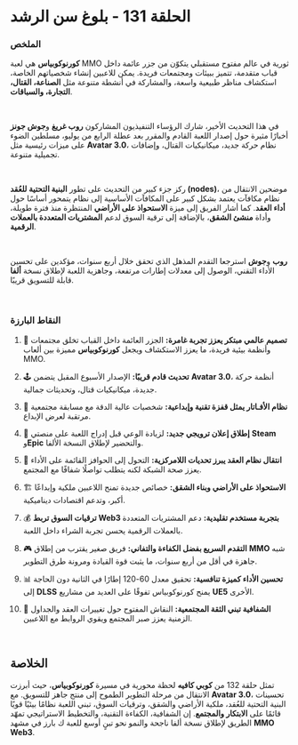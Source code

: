 
# الحلقة 131 - بلوغ سن الرشد  

### الملخص  

**كورنوكوبياس** هي لعبة MMO ثورية في عالم مفتوح مستقبلي يتكوّن من جزر عائمة داخل قباب متقدمة، تتميز ببيئات ومجتمعات فريدة. يمكن للاعبين إنشاء شخصياتهم الخاصة، استكشاف مناظر طبيعية واسعة، والمشاركة في أنشطة متنوعة مثل **الصناعة، القتال، التجارة، والسباقات**.  

</br>

في هذا التحديث الأخير، شارك الرؤساء التنفيذيون المشاركون **روب غريغ** و**جوش جونز** أخبارًا مثيرة حول إصدار اللعبة القادم والمقرر بعد عطلة الرابع من يوليو، مسلطين الضوء على ميزات رئيسية مثل **Avatar 3.0**، نظام حركة جديد، ميكانيكيات القتال، وإضافات تجميلية متنوعة.  

</br>

ركز جزء كبير من التحديث على تطور **البنية التحتية للعُقد (nodes)**، موضحين الانتقال من نظام مكافآت يعتمد بشكل كبير على المكافآت الأساسية إلى نظام يتمحور أساسًا حول **أداء العقد**. كما أشار الفريق إلى ميزة **الاستحواذ على الأراضي** المنتظرة منذ فترة طويلة، وأداة **منشئ الشقق**، بالإضافة إلى ترقية السوق لدعم **المشتريات المتعددة بالعملات الرقمية**.  

</br>

**روب** و**جوش** استرجعا التقدم المذهل الذي تحقق خلال أربع سنوات، مؤكدين على تحسين الأداء التقني، الوصول إلى معدلات إطارات مرتفعة، وجاهزية اللعبة لإطلاق نسخة **ألفا** قابلة للتسويق قريبًا.  

</br>

### النقاط البارزة  

1. 🚀 **تصميم عالمي مبتكر يعزز تجربة غامرة:**     الجزر العائمة داخل القباب تخلق مجتمعات وأنظمة بيئية فريدة، ما يعزز الاستكشاف ويجعل **كورنوكوبياس** مميزة بين ألعاب MMO.  

2. 🕹️ **تحديث قادم قريبًا:**     الإصدار الأسبوع المقبل يتضمن **Avatar 3.0**، أنظمة حركة جديدة، ميكانيكيات قتال، وتحديثات جمالية.  

3. 🎨 **نظام الأفـاتار يمثل قفزة تقنية وإبداعية:**     شخصيات عالية الدقة مع مسابقة مجتمعية مرتقبة لعرض الإبداع.  

4. 🎥 **إطلاق إعلان ترويجي جديد:**     لزيادة الوعي قبل إدراج اللعبة على منصتي **Steam** و**Epic** والتحضير لإطلاق النسخة الألفا.  

5. 🔄 **انتقال نظام العقد يبرز تحديات اللامركزية:**     التحول إلى الحوافز القائمة على الأداء يعزز صحة الشبكة لكنه يتطلب تواصلًا شفافًا مع المجتمع.  

6. 🏗️ **الاستحواذ على الأراضي وبناء الشقق:**     خصائص جديدة تمنح اللاعبين ملكية وإبداعًا أكبر، وتدعم اقتصادات ديناميكية.  

7. 💰 **ترقيات السوق تربط Web3 بتجربة مستخدم تقليدية:**     دعم المشتريات المتعددة بالعملات الرقمية يحسن تجربة الشراء داخل اللعبة.  

8. 🎮 **التقدم السريع بفضل الكفاءة والتفاني:**     فريق صغير يقترب من إطلاق **MMO** شبه جاهزة في أقل من أربع سنوات، ما يثبت قوة القيادة ومرونة طرق التطوير.  

9. 📊 **تحسين الأداء كميزة تنافسية:**     تحقيق معدل 60-120 إطارًا في الثانية دون الحاجة إلى **DLSS** يمنح كورنوكوبياس تفوقًا على العديد من مشاريع **UE5** الأخرى.  

10. 📢 **الشفافية تبني الثقة المجتمعية:**     النقاش المفتوح حول تغييرات العقد والجداول الزمنية يعزز صبر المجتمع ويقوي الروابط مع اللاعبين.  

</br>

## الخلاصة  

تمثل حلقة 132 من **كوبي كافيه** لحظة محورية في مسيرة **كورنوكوبياس**، حيث أبرزت الانتقال من مرحلة التطوير الطموح إلى منتج جاهز للتسويق. مع **Avatar 3.0**، تحسينات البنية التحتية للعُقد، ملكية الأراضي والشقق، وترقيات السوق، تبني اللعبة نظامًا بيئيًا قويًا قائمًا على **الابتكار والمجتمع**. إن الشفافية، الكفاءة التقنية، والتخطيط الاستراتيجي تمهّد الطريق لإطلاق نسخة ألفا ناجحة والنمو نحو تبنٍ أوسع للعبة ك بارز في مشهد **MMO Web3**.  
